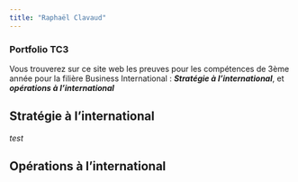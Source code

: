 ```yaml
---
title: "Raphaël Clavaud"
---
```


### Portfolio TC3
Vous trouverez sur ce site web les preuves pour les compétences de 3ème année pour la filière Business International : ***Stratégie à l'international***, et ***opérations à l'international***

## Stratégie à l'international
*test* 

## Opérations à l'international

